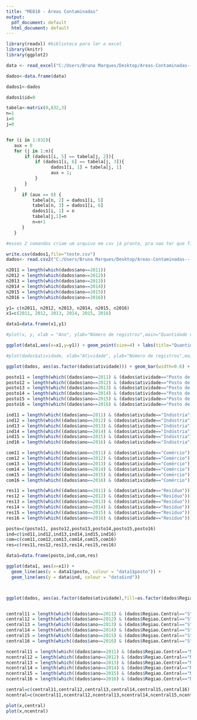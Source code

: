 ---
title: "ME810 - Áreas Contaminadas"
output:
  pdf_document: default
  html_document: default
---

```{r, echo=FALSE, warning=FALSE}
library(readxl) #biblioteca para ler o excel
library(knitr)
library(ggplot2)

data <- read_excel("C:/Users/Bruna Marques/Desktop/Areas-Contaminadas---ME810-master/BASE.xlsx") #leitura dos dados

dados<-data.frame(data)

dados1<-dados

dados1$id=0

tabela<-matrix(0,832,3)
n=1
i=0
j=0


for (i in 1:832){
   aux = 0
   for (j in 1:n){
       if (dados1[i, 5] == tabela[j, 2]){
           if (dados1[i, 6] == tabela[j, 3]){
                 dados1[i, 1] = tabela[j, 1]
                 aux = 1;
           }
       }
   }
      if (aux == 0) {
          tabela[n, 2] = dados1[i, 5]
          tabela[n, 3] = dados1[i, 6]
          dados1[i, 1] = n
          tabela[j,1]=n
          n=n+1
      }
   }

#esses 2 comandos criam um arquivo em csv já pronto, pra nao ter que ficar rodando o excel sempre

write.csv(dados1,file="teste.csv")
dados<- read.csv2("C:/Users/Bruna Marques/Desktop/Areas-Contaminadas---ME810-master/teste.csv",sep=",")

n2011 = length(which(dados$ano==2011))
n2012 = length(which(dados$ano==2012))
n2013 = length(which(dados$ano==2013))
n2014 = length(which(dados$ano==2014))
n2015 = length(which(dados$ano==2015))
n2016 = length(which(dados$ano==2016))

y1= c(n2011, n2012, n2013, n2014, n2015, n2016)
x1=c(2011, 2012, 2013, 2014, 2015, 2016)

data1=data.frame(x1,y1)

#plot(x, y, xlab = "Ano", ylab="Número de registros",main="Quantidade de registros por ano" )

ggplot(data1,aes(x=x1,y=y1)) + geom_point(size=4) + labs(title="Quantidade de registros por ano",x="Ano", y = "Número de registros")

#plot(dados$atividade, xlab="Atividade", ylab="Número de registros",main="Quantidade de registros por atividade")

ggplot(dados, aes(as.factor(dados$atividade))) + geom_bar(width=0.6) + labs(title="Quantidade de registros por atividade", x="",y = "Número de registros")
```


```{r, echo=FALSE, warning=FALSE}
posto11 = length(which((dados$ano==2011) & (dados$atividade=="Posto de Combustível")))
posto12 = length(which((dados$ano==2012) & (dados$atividade=="Posto de Combustível")))
posto13 = length(which((dados$ano==2013) & (dados$atividade=="Posto de Combustível")))
posto14 = length(which((dados$ano==2014) & (dados$atividade=="Posto de Combustível")))
posto15 = length(which((dados$ano==2015) & (dados$atividade=="Posto de Combustível")))
posto16 = length(which((dados$ano==2016) & (dados$atividade=="Posto de Combustível")))

ind11 = length(which((dados$ano==2011) & (dados$atividade=="Indústria")))
ind12 = length(which((dados$ano==2012) & (dados$atividade=="Indústria")))
ind13 = length(which((dados$ano==2013) & (dados$atividade=="Indústria")))
ind14 = length(which((dados$ano==2014) & (dados$atividade=="Indústria")))
ind15 = length(which((dados$ano==2015) & (dados$atividade=="Indústria")))
ind16 = length(which((dados$ano==2016) & (dados$atividade=="Indústria")))

com11 = length(which((dados$ano==2011) & (dados$atividade=="Comércio")))
com12 = length(which((dados$ano==2012) & (dados$atividade=="Comércio")))
com13 = length(which((dados$ano==2013) & (dados$atividade=="Comércio")))
com14 = length(which((dados$ano==2014) & (dados$atividade=="Comércio")))
com15 = length(which((dados$ano==2015) & (dados$atividade=="Comércio")))
com16 = length(which((dados$ano==2016) & (dados$atividade=="Comércio")))

res11 = length(which((dados$ano==2011) & (dados$atividade=="Resíduo")))
res12 = length(which((dados$ano==2012) & (dados$atividade=="Resíduo")))
res13 = length(which((dados$ano==2013) & (dados$atividade=="Resíduo")))
res14 = length(which((dados$ano==2014) & (dados$atividade=="Resíduo")))
res15 = length(which((dados$ano==2015) & (dados$atividade=="Resíduo")))
res16 = length(which((dados$ano==2016) & (dados$atividade=="Resíduo")))

posto=c(posto11, posto12,posto13,posto14,posto15,posto16)
ind=c(ind11,ind12,ind13,ind14,ind15,ind16)
com=c(com11,com12,com13,com14,com15,com16)
res=c(res11,res12,res13,res14,res15,res16)

data1=data.frame(posto,ind,com,res)

ggplot(data1, aes(x=x1)) + 
  geom_line(aes(y = data1$posto, colour = "data1$posto")) + 
  geom_line(aes(y = data$ind, colour = "data$ind"))



ggplot(dados, aes(as.factor(dados$atividade),fill=as.factor(dados$Regiao.Central))) + geom_bar(position = "dodge")



```


```{r, echo=FALSE, warning=FALSE}
central11 = length(which((dados$ano==2011) & (dados$Regiao.Central=="S")))
central12 = length(which((dados$ano==2012) & (dados$Regiao.Central=="S")))
central13 = length(which((dados$ano==2013) & (dados$Regiao.Central=="S")))
central14 = length(which((dados$ano==2014) & (dados$Regiao.Central=="S")))
central15 = length(which((dados$ano==2015) & (dados$Regiao.Central=="S")))
central16 = length(which((dados$ano==2016) & (dados$Regiao.Central=="S")))

ncentral11 = length(which((dados$ano==2011) & (dados$Regiao.Central=="N")))
ncentral12 = length(which((dados$ano==2012) & (dados$Regiao.Central=="N")))
ncentral13 = length(which((dados$ano==2013) & (dados$Regiao.Central=="N")))
ncentral14 = length(which((dados$ano==2014) & (dados$Regiao.Central=="N")))
ncentral15 = length(which((dados$ano==2015) & (dados$Regiao.Central=="N")))
ncentral16 = length(which((dados$ano==2016) & (dados$Regiao.Central=="N")))

central=c(central11,central12,central13,central14,central15,central16)
ncentral=c(ncentral11,ncentral12,ncentral13,ncentral14,ncentral15,ncentral16)

plot(x,central)
plot(x,ncentral)

```